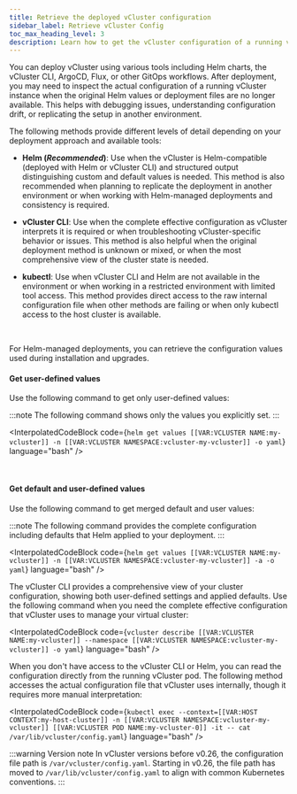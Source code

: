 ```yaml
---
title: Retrieve the deployed vCluster configuration
sidebar_label: Retrieve vCluster Config
toc_max_heading_level: 3
description: Learn how to get the vCluster configuration of a running vCluster.
---
```




You can deploy vCluster using various tools including Helm charts, the vCluster CLI, ArgoCD, Flux, or other GitOps workflows. After deployment, you may need to inspect the actual configuration of a running vCluster instance when the original Helm values or deployment files are no longer available. This helps with debugging issues, understanding configuration drift, or replicating the setup in another environment.

The following methods provide different levels of detail depending on your deployment approach and available tools:

- **Helm (_Recommended_)**: Use when the vCluster is Helm-compatible (deployed with Helm or vCluster CLI) and structured output distinguishing custom and default values is needed. This method is also recommended when planning to replicate the deployment in another environment or when working with Helm-managed deployments and consistency is required.

- **vCluster CLI**: Use when the complete effective configuration as vCluster interprets it is required or when troubleshooting vCluster-specific behavior or issues. This method is also helpful when the original deployment method is unknown or mixed, or when the most comprehensive view of the cluster state is needed.

- **kubectl**: Use when vCluster CLI and Helm are not available in the environment or when working in a restricted environment with limited tool access. This method provides direct access to the raw internal configuration file when other methods are failing or when only kubectl access to the host cluster is available.

<br />

<Tabs>
<TabItem value="helm" label="Helm" default>

For Helm-managed deployments, you can retrieve the configuration values used during installation and upgrades.

#### Get user-defined values

Use the following command to get only user-defined values:

:::note
The following command shows only the values you explicitly set.
:::

<InterpolatedCodeBlock 
  code={`helm get values [[VAR:VCLUSTER NAME:my-vcluster]] -n [[VAR:VCLUSTER NAMESPACE:vcluster-my-vcluster]] -o yaml`}
  language="bash"
/>

<br />

#### Get default and user-defined values

Use the following command to get merged default and user values:

:::note
The following command provides the complete configuration including defaults that Helm applied to your deployment.
:::

<InterpolatedCodeBlock 
  code={`helm get values [[VAR:VCLUSTER NAME:my-vcluster]] -n [[VAR:VCLUSTER NAMESPACE:vcluster-my-vcluster]] -a -o yaml`}
  language="bash"
/>

</TabItem>

<TabItem value="cli" label="vCluster CLI" default>

The vCluster CLI provides a comprehensive view of your cluster configuration, showing both user-defined settings and applied defaults. Use the following command when you need the complete effective configuration that vCluster uses to manage your virtual cluster:

<InterpolatedCodeBlock 
  code={`vcluster describe [[VAR:VCLUSTER NAME:my-vcluster]] --namespace [[VAR:VCLUSTER NAMESPACE:vcluster-my-vcluster]] -o yaml`}
  language="bash"
/>

</TabItem>
<TabItem value="kubectl" label="kubectl">

When you don't have access to the vCluster CLI or Helm, you can read the configuration directly from the running vCluster pod. 
The following method accesses the actual configuration file that vCluster uses internally, though it requires more manual interpretation:

<InterpolatedCodeBlock 
  code={`kubectl exec --context=[[VAR:HOST CONTEXT:my-host-cluster]] -n [[VAR:VCLUSTER NAMESPACE:vcluster-my-vcluster]] [[VAR:VCLUSTER POD NAME:my-vcluster-0]] -it -- cat /var/lib/vcluster/config.yaml`}
  language="bash"
/>

:::warning Version note
In vCluster versions before v0.26, the configuration file path is `/var/vcluster/config.yaml`. Starting in v0.26, the file path has moved to `/var/lib/vcluster/config.yaml` to align with common Kubernetes conventions.
:::

</TabItem>
</Tabs>
